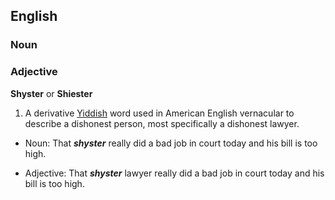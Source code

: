 {{Cleanup}}

==English==
===Noun===
===Adjective===
'''Shyster''' or '''Shiester'''
# A derivative [[Yiddish]] word used in American English vernacular to describe a dishonest person, most specifically a dishonest lawyer.

*Noun:  That '''''shyster''''' really did a bad job in court today and his bill is too high.  

*Adjective:  That '''''shyster''''' lawyer really did a bad job in court today and his bill is too high.